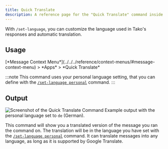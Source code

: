 ```yaml
---
title: Quick Translate
description: A reference page for the "Quick Translate" command inside the Tako Discord app.
---
```



With `/set-language`, you can customize the language used in Tako's responses and automatic translation.

## Usage

<Tabs>
	<TabItem label="Context Menu">
		[*Message Context Menu*](../../../reference/context-menus/#message-context-menu) > *Apps* > *Quick Translate*
	</TabItem>
</Tabs>

:::note
This command uses your personal language setting, that you can define with the [`/set-language personal`](../set-language) command.
:::

## Output

![Screenshot of the Quick Translate Command](../../../../../assets/utility/quick-translate.png)
Example output with the personal language set to `de` (German).

This command will show you a translated version of the message you ran the command on. The translation will be in the language you have set with the [`/set-language personal`](../set-language) command.
It can translate messages into any language, as long as it is supported by Google Translate.
